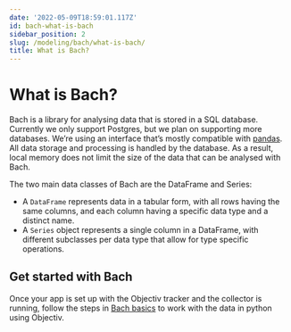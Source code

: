 ```yaml
---
date: '2022-05-09T18:59:01.117Z'
id: bach-what-is-bach
sidebar_position: 2
slug: /modeling/bach/what-is-bach/
title: What is Bach?
---
```


# What is Bach?

Bach is a library for analysing data that is stored in a SQL database. Currently we only support Postgres,
but we plan on supporting more databases. We’re using an interface that’s mostly compatible with [pandas](https://pandas.pydata.org/docs/reference/index.html). All data storage and
processing is handled by the database. As a result, local memory does not limit the size of the data that
can be analysed with Bach.

The two main data classes of Bach are the DataFrame and Series:

* A `DataFrame` represents data in a tabular form, with all rows having the same
columns, and each column having a specific data type and a distinct name.
* A `Series` object represents a single column in a DataFrame, with
different subclasses per data type that allow for type specific operations.

## Get started with Bach

Once your app is set up with the Objectiv tracker and the collector is running, follow the steps in
[Bach basics](/modeling/bach/examples.mdx) to work with the data in python using Objectiv.
